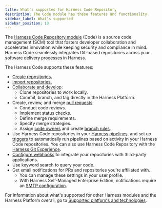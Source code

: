 ```yaml
---
title: What's supported for Harness Code Repository
description: The Code module has these features and functionality.
sidebar_label: What's supported
sidebar_position: 10
---
```


The [Harness Code Repository module](/docs/code-repository/code-supported.md) (Code) is a source code management (SCM) tool that fosters developer collaboration and accelerates innovation while keeping security and compliance in mind. Harness Code seamlessly integrates Git-based repositories across your software delivery processes in Harness.

The Harness Code supports these features:

* [Create repositories.](config-repos/create-repo.mdx)
* [Import repositories.](config-repos/import-repo.mdx)
* [Collaborate and develop](/docs/category/collaborate-and-develop):
   * Clone repositories to work locally.
   * Commit, branch, and tag directly in the Harness Platform.
* Create, review, and merge [pull requests](/docs/category/pull-requests):
   * Conduct code reviews.
   * Implement status checks.
   * Define merge requirements.
   * Specify merge strategies.
   * Assign [code owners](config-repos/rules.mdx) and create [branch rules](config-repos/rules.mdx).
* Use Harness Code repositories in your [Harness pipelines](pipelines/codebase-from-harness-code.mdx), and set up [triggers](pipelines/code-triggers.mdx) to automatically run pipelines based on activity in your Harness Code repositories. You can also use Harness Code Repository with the [Harness Git Experience](/docs/platform/git-experience/git-experience-overview).
* [Configure webhooks](config-repos/webhooks.mdx) to integrate your repositories with third-party applications.
* Use keyword search to query your code.
* Get email notifications for PRs and repositories you're affiliated with.
   * You can manage these settings in your user profile.
   * With Harness Self-Managed Enterprise Edition, notifications require an [SMTP configuration](/docs/platform/notifications/add-smtp-configuration).

For information about what's supported for other Harness modules and the Harness Platform overall, go to [Supported platforms and technologies](/docs/platform/platform-whats-supported.md).
